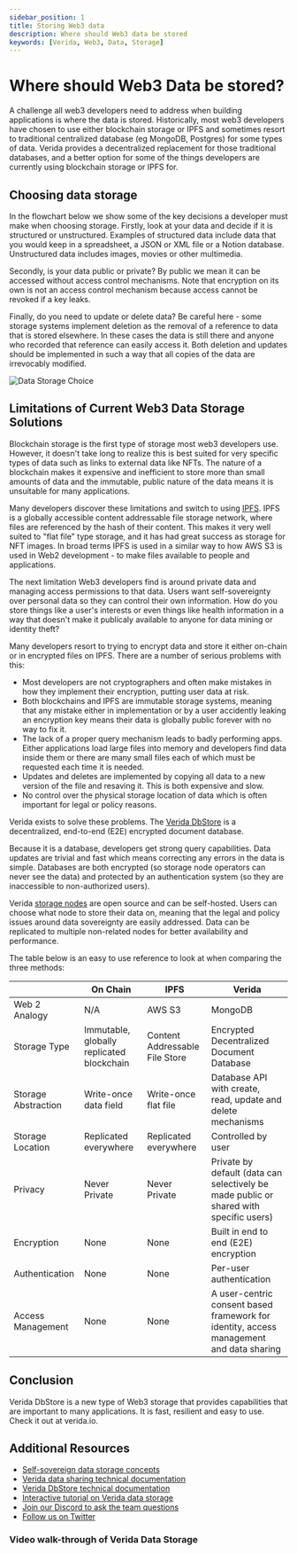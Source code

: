 ```yaml
---
sidebar_position: 1
title: Storing Web3 data
description: Where should Web3 data be stored
keywords: [Verida, Web3, Data, Storage]
---
```




# Where should Web3 Data be stored?

A challenge all web3 developers need to address when building applications is where the data is stored.
Historically, most web3 developers have chosen to use either blockchain storage or IPFS and sometimes resort to traditional centralized database (eg MongoDB, Postgres) for some types of data. Verida provides a decentralized replacement for those traditional databases, and a better option for some of the things developers are currently using blockchain storage or IPFS for. 

## Choosing data storage

In the flowchart below we show some of the key decisions a developer must make when choosing storage. 
Firstly, look at your data and decide if it is structured or unstructured. Examples of structured data include data that you would keep in a spreadsheet, a JSON or XML file or a Notion database. Unstructured data includes images, movies or other multimedia. 

Secondly, is your data public or private? By public we mean it can be accessed without access control mechanisms. Note that encryption on its own is not an access control mechanism because access cannot be revoked if a key leaks.

Finally, do you need to update or delete data? Be careful here - some storage systems implement deletion as the removal of a reference to data that is stored elsewhere. In these cases the data is still there and anyone who recorded that reference can easily access it. Both deletion and updates should be implemented in such a way that all copies of the data are irrevocably modified. 


![Data Storage Choice](/img/storage-choice-flowchart.png)


## Limitations of Current Web3 Data Storage Solutions

Blockchain storage is the first type of storage most web3 developers use. However, it doesn't take long to realize this is best suited for very specific types of data such as links to external data like NFTs. The nature of a blockchain makes it expensive and inefficient to store more than small amounts of data and the immutable, public nature of the data means it is unsuitable for many applications.

Many developers discover these limitations and switch to using [IPFS](https://ipfs.io/). IPFS is a globally accessible content addressable file storage network, where files are referenced by the hash of their content. This makes it very well suited to "flat file" type storage, and it has had great success as storage for NFT images. In broad terms IPFS is used in a similar way to how AWS S3 is used in Web2 development - to make files available to people and applications.

The next limitation Web3 developers find is around private data and managing access permissions to that data. Users want self-sovereignty over personal data so they can control their own information. How do you store things like a user's interests or even things like health information in a way that doesn't make it publicaly available to anyone for data mining or identity theft?

Many developers resort to trying to encrypt data and store it either on-chain or in encrypted files on IPFS. There are a number of serious problems with this:

*  Most developers are not cryptographers and often make mistakes in how they implement their encryption, putting user data at risk.
*  Both blockchains and IPFS are immutable storage systems, meaning that any mistake either in implementation or by a user accidently leaking an encryption key means their data is globally public forever with no way to fix it.
*  The lack of a proper query mechanism leads to badly performing apps. Either applications load large files into memory and developers find data inside them or there are many small files each of which must be requested each time it is needed.
*  Updates and deletes are implemented by copying all data to a new version of the file and resaving it. This is both expensive and slow.
*  No control over the physical storage location of data which is often important for legal or policy reasons.

Verida exists to solve these problems. The [Verida DbStore](https://github.com/verida/documentation/blob/feature/where-to-store-web3-data/docs/concepts/data-storage) is a decentralized, end-to-end (E2E) encrypted document database.

Because it is a database, developers get strong query capabilities. Data updates are trivial and fast which means correcting any errors in the data is simple. Databases are both encrypted (so storage node operators can never see the data) and protected by an authentication system (so they are inaccessible to non-authorized users).

Verida [storage nodes](https://github.com/verida/documentation/blob/feature/where-to-store-web3-data/docs/network/storage-node) are open source and can be self-hosted. Users can choose what node to store their data on, meaning that the legal and policy issues around data sovereignty are easily addressed. Data can be replicated to multiple non-related nodes for better availability and performance. 

The table below is an easy to use reference to look at when comparing the three methods:

<table className="web3-compare-table">
<thead>
    <tr>
        <th></th>
        <th>On Chain</th>
        <th>IPFS</th>
        <th>Verida</th>
    </tr>
</thead>
<tbody>
    <tr>
        <td>Web 2 Analogy</td>
        <td>N/A</td>
        <td>AWS S3</td>
        <td>MongoDB</td>
    </tr>
    <tr>
        <td>Storage Type</td>
        <td>Immutable, globally replicated blockchain</td>
        <td>Content Addressable File Store</td>
        <td>Encrypted Decentralized Document Database</td>
    </tr>
    <tr>
        <td>Storage Abstraction</td>
        <td>Write-once data field</td>
        <td>Write-once flat file</td>
        <td>Database API with create, read, update and delete mechanisms</td>
    </tr>
    <tr>
        <td>Storage Location</td>
        <td>Replicated everywhere</td>
        <td>Replicated everywhere</td>
        <td>Controlled by user</td>
    </tr>
    <tr>
        <td>Privacy</td>
        <td>Never Private</td>
        <td>Never Private</td>
        <td>Private by default (data can selectively be made public or shared with specific users)</td>
    </tr>
    <tr>
        <td>Encryption</td>
        <td>None</td>
        <td>None</td>
        <td>Built in end to end (E2E) encryption</td>
    </tr>
    <tr>
        <td>Authentication</td>
        <td>None</td>
        <td>None</td>
        <td>Per-user authentication</td>
    </tr>
    <tr>
        <td>Access Management</td>
        <td>None</td>
        <td>None</td>
        <td>A user-centric consent based framework for identity, access management and data sharing</td>
    </tr>

</tbody>

</table>

## Conclusion

Verida DbStore is a new type of Web3 storage that provides capabilities that are important to many applications. It is fast, resilient and easy to use. Check it out at verida.io.

## Additional Resources

* [Self-sovereign data storage concepts](https://developers.verida.io/docs/concepts/data-storage)
* [Verida data sharing technical documentation](https://developers.verida.io/docs/concepts/data-sharing)
* [Verida DbStore technical documentation](https://developers.verida.io/docs/network/storage-node)
* [Interactive tutorial on Verida data storage](https://developers.verida.io/docs/tutorial/databases)
* [Join our Discord to ask the team questions](https://discord.verida.io)
* [Follow us on Twitter](https://twitter.com/Verida_io)

### Video walk-through of Verida Data Storage

<ReactPlayer  
        light="/img/data_storage_title_screen.png"
          controls={true}
          playing={false} loop={false} 
          volume={1} muted={false}
          url='https://www.youtube.com/watch?v=jmWtvvkk4WE' />

